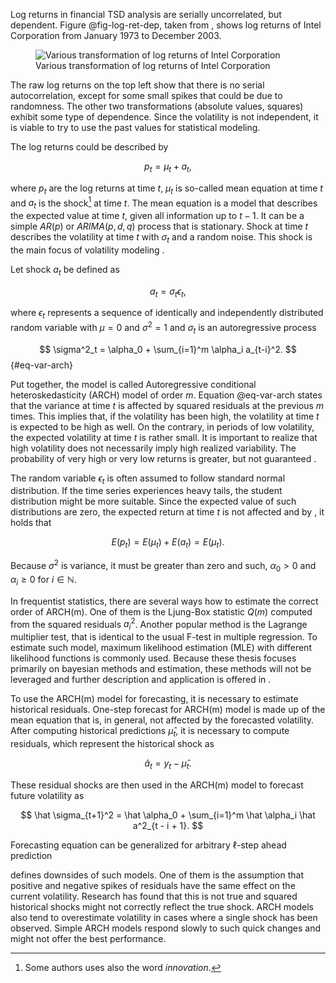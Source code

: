 Log returns in financial TSD analysis are serially uncorrelated, but dependent. Figure @fig-log-ret-dep, taken 
from \parencite[Fig. 3.1]{Tsay2005_AnalysisFinancialTime}, shows log returns of Intel Corporation from January 1973 to
December 2003.

![Various transformation of log returns of Intel Corporation \parencite{Tsay2005_AnalysisFinancialTime}](./img/log-ret-dep.png){#fig-log-ret-dep}

The raw log returns on the top left show that there is no serial autocorrelation, except for some small spikes
that could be due to randomness. The other two transformations (absolute values, squares) exhibit some type of
dependence. Since the volatility is not independent, it is viable to try to use the past values for 
statistical modeling.

The log returns could be described by 

$$
p_t = \mu_t + a_t,
$$

where $p_t$ are the log returns at time $t$, $\mu_t$ is so-called mean equation at time $t$ and $a_t$ is the
shock[^shock] at time $t$. The mean equation is a model that describes the expected value at time $t$, given
all information up to $t-1$. It can be a simple $AR(p)$ or $ARIMA(p, d, q)$ process that is stationary. Shock at time
$t$ describes the volatility at time $t$ with $\sigma_t$ and a random noise. This shock is the main focus of volatility 
modeling \parencite[Fig. 3.2]{Tsay2005_AnalysisFinancialTime}.

[^shock]: Some authors uses also the word *innovation*.

Let shock $a_t$ be defined as

$$
a_t = \sigma_t \epsilon_t,
$$

where $\epsilon_t$ represents a sequence of identically and independently distributed random variable with $\mu = 0$
and $\sigma^2 = 1$ and $\sigma_t$ is an autoregressive process

$$
\sigma^2_t = \alpha_0 + \sum_{i=1}^m \alpha_i a_{t-i}^2.
$$ {#eq-var-arch}

Put together, the model is called Autoregressive conditional heteroskedasticity (ARCH) model of order $m$. Equation @eq-var-arch
states that the variance at time $t$ is affected by squared residuals at the previous $m$ times. This implies
that, if the volatility has been high, the volatility at time $t$ is expected to be high as well. On the contrary,
in periods of low volatility, the expected volatility at time $t$ is rather small. It is important to realize
that high volatility does not necessarily imply high realized variability. The probability of very high or very low
returns is greater, but not guaranteed \parencite[Chap. 3.4]{Tsay2005_AnalysisFinancialTime}.

The random variable $\epsilon_t$ is often assumed to follow standard normal distribution. If the time series
experiences heavy tails, the student distribution might be more suitable. Since the expected value of such 
distributions are zero, the expected return at time $t$ is not affected and by \parencite[Chap. 3.4.1]
{Tsay2005_AnalysisFinancialTime}, it holds that 

$$
E(p_t) = E(\mu_t) + E(a_t) = E(\mu_t).
$$


Because $\sigma^2$ is variance, it must be greater than zero and such, $\alpha_0 > 0$ and $\alpha_i \geq 0$ for 
$i \in \mathbb{N}$.

In frequentist statistics, there are several ways how to estimate the correct order of ARCH(m). One of them is the 
Ljung-Box statistic $Q(m)$ computed from the squared residuals $a_i^2$. Another popular method is the Lagrange
multiplier test, that is identical to the usual F-test in multiple regression. To estimate such model, maximum
likelihood estimation (MLE) with different likelihood functions is commonly used. Because these thesis focuses 
primarily on bayesian methods and estimation, these methods will not be leveraged and further description and
application is offered in \parencite[Chap. 3]{Tsay2005_AnalysisFinancialTime}.

To use the ARCH(m) model for forecasting, it is necessary to estimate historical residuals. One-step forecast for
ARCH(m) model is made up of the mean equation that is, in general, not affected by the forecasted volatility. After
computing historical predictions $\hat\mu_t$, it is necessary to compute residuals, which represent the historical
shock as

$$
\hat a_t = y_t - \hat \mu_t.
$$

These residual shocks are then used in the ARCH(m) model to forecast future volatility as

$$
\hat \sigma_{t+1}^2 = \hat \alpha_0 + \sum_{i=1}^m \hat \alpha_i \hat a^2_{t - i + 1}.
$$

Forecasting equation can be generalized for arbitrary $\ell$-step ahead prediction 
\parencite[Chap. 3.4.3] {Tsay2005_AnalysisFinancialTime}

\parencite[Chap. 3.4.2]{Tsay2005_AnalysisFinancialTime} defines downsides of such models. One of them 
is the assumption that positive and negative spikes of residuals have the same effect on the current volatility.
Research has found that this is not true and squared historical shocks might not correctly reflect the true
shock. ARCH models also tend to overestimate volatility in cases where a single shock has been observed. Simple ARCH
models respond slowly to such quick changes and might not offer the best performance.